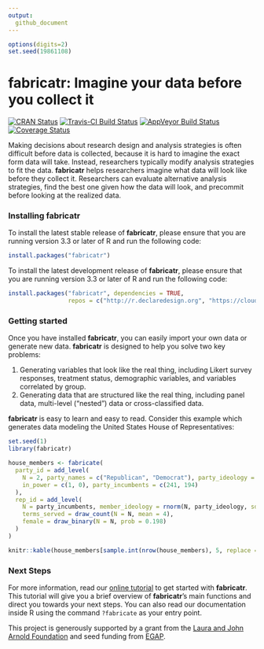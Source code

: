 ```yaml
---
output:
  github_document
---
```


<!-- README.md is generated from README.Rmd. Please edit that file -->

```r
options(digits=2)
set.seed(19861108)
```

# fabricatr: Imagine your data before you collect it

[![CRAN Status](http://www.r-pkg.org/badges/version/fabricatr)](https://cran.r-project.org/package=fabricatr)
[![Travis-CI Build Status](https://travis-ci.org/DeclareDesign/fabricatr.svg?branch=master)](https://travis-ci.org/DeclareDesign/fabricatr)
[![AppVeyor Build Status](https://ci.appveyor.com/api/projects/status/github/DeclareDesign/fabricatr?branch=master&svg=true)](https://ci.appveyor.com/project/DeclareDesign/fabricatr)
[![Coverage Status](https://coveralls.io/repos/github/DeclareDesign/fabricatr/badge.svg?branch=master)](https://coveralls.io/github/DeclareDesign/fabricatr?branch=master)

Making decisions about research design and analysis strategies is often difficult before data is collected, because it is hard to imagine the exact form data will take. Instead, researchers typically modify analysis strategies to fit the data. **fabricatr** helps researchers imagine what data will look like before they collect it. Researchers can evaluate alternative analysis strategies, find the best one given how the data will look, and precommit before looking at the realized data.

### Installing fabricatr

To install the latest stable release of **fabricatr**, please ensure that you are running version 3.3 or later of R and run the following code:

```r
install.packages("fabricatr")
```

To install the latest development release of **fabricatr**, please ensure that you are running version 3.3 or later of R and run the following code:

```r
install.packages("fabricatr", dependencies = TRUE,
                 repos = c("http://r.declaredesign.org", "https://cloud.r-project.org"))
```

### Getting started

Once you have installed **fabricatr**, you can easily import your own data or generate new data. **fabricatr** is designed to help you solve two key problems:

1. Generating variables that look like the real thing, including Likert survey responses, treatment status, demographic variables, and variables correlated by group.
2. Generating data that are structured like the real thing, including panel data, multi-level ("nested") data or cross-classified data.

**fabricatr** is easy to learn and easy to read. Consider this example which generates data modeling the United States House of Representatives:

```r
set.seed(1)
library(fabricatr)

house_members <- fabricate(
  party_id = add_level(
    N = 2, party_names = c("Republican", "Democrat"), party_ideology = c(0.5, -0.5),
    in_power = c(1, 0), party_incumbents = c(241, 194)
  ),
  rep_id = add_level(
    N = party_incumbents, member_ideology = rnorm(N, party_ideology, sd = 0.5),
    terms_served = draw_count(N = N, mean = 4),
    female = draw_binary(N = N, prob = 0.198)
  )
)
```

```r
knitr::kable(house_members[sample.int(nrow(house_members), 5, replace = FALSE), c(2, 3, 4, 7, 8, 9)], row.names = FALSE)
```

### Next Steps

For more information, read our [online tutorial](http://fabricatr.declaredesign.org/articles/getting_started.html) to get started with **fabricatr**. This tutorial will give you a brief overview of **fabricatr**'s main functions and direct you towards your next steps. You can also read our documentation inside R using the command `?fabricate` as your entry point.

This project is generously supported by a grant from the [Laura and John Arnold Foundation](http://www.arnoldfoundation.org) and seed funding from [EGAP](http://egap.org).
